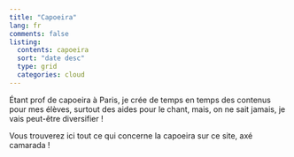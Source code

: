 ```yaml
---
title: "Capoeira"
lang: fr
comments: false
listing:
  contents: capoeira
  sort: "date desc"
  type: grid
  categories: cloud
---
```


Étant prof de capoeira à Paris, je crée de temps en temps des contenus pour mes élèves, surtout des aides pour le chant, mais, on ne sait jamais, je vais peut-être diversifier !

Vous trouverez ici tout ce qui concerne la capoeira sur ce site, axé camarada !

